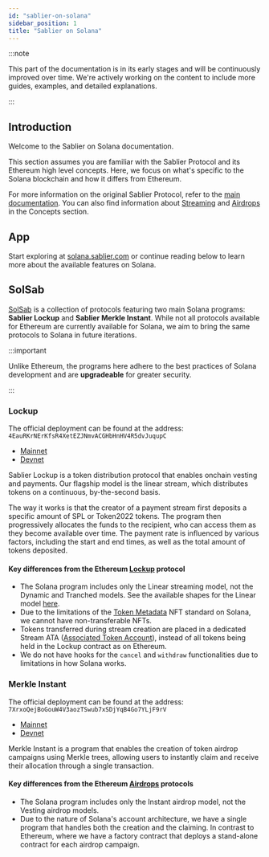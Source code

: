```yaml
---
id: "sablier-on-solana"
sidebar_position: 1
title: "Sablier on Solana"
---
```


:::note

This part of the documentation is in its early stages and will be continuously improved over time. We're actively working on the content to include more guides, examples, and detailed explanations.

:::

## Introduction

Welcome to the Sablier on Solana documentation.

This section assumes you are familiar with the Sablier Protocol and its Ethereum high level concepts. Here, we focus on what's specific to the Solana blockchain and how it differs from Ethereum.

For more information on the original Sablier Protocol, refer to the [main documentation](../concepts/01-what-is-sablier.mdx).
You can also find information about [Streaming](../concepts/02-streaming.md) and
[Airdrops](../concepts/05-merkle-airdrops.mdx) in the Concepts section.

## App

Start exploring at [solana.sablier.com](solana.sablier.com) or continue reading below to learn more about the
available features on Solana.

## SolSab

[SolSab](https://github.com/sablier-labs/solsab) is a collection of protocols featuring two main Solana programs: **Sablier Lockup** and **Sablier Merkle Instant**. While not all protocols available for Ethereum are currently available for Solana, we aim to bring the same protocols to Solana in future iterations.

:::important

Unlike Ethereum, the programs here adhere to the best practices of Solana development and are **upgradeable** for
greater security.

:::

### Lockup

The official deployment can be found at the address: `4EauRKrNErKfsR4XetEZJNmvACGHbHnHV4R5dvJuqupC`

- [Mainnet](https://solscan.io/account/4EauRKrNErKfsR4XetEZJNmvACGHbHnHV4R5dvJuqupC)
- [Devnet](https://solscan.io/account/4EauRKrNErKfsR4XetEZJNmvACGHbHnHV4R5dvJuqupC?cluster=devnet)

Sablier Lockup is a token distribution protocol that enables onchain vesting and payments. Our flagship model is the
linear stream, which distributes tokens on a continuous, by-the-second basis.

The way it works is that the creator of a payment stream first deposits a specific amount of SPL or Token2022 tokens. The program then progressively allocates the funds to the recipient, who can access them as they become
available over time. The payment rate is influenced by various factors, including the start and end times, as well as
the total amount of tokens deposited.

#### Key differences from the Ethereum [Lockup](../concepts/lockup/01-overview.md) protocol

- The Solana program includes only the Linear streaming model, not the Dynamic and Tranched models. See the available shapes for the Linear model
  [here](../concepts/lockup/02-stream-shapes.mdx#lockup-linear).
- Due to the limitations of the [Token Metadata](https://developers.metaplex.com/token-metadata) NFT standard on Solana, we cannot have non-transferable NFTs.
- Tokens transferred during stream creation are placed in a dedicated Stream ATA ([Associated Token Account](https://www.alchemy.com/overviews/associated-token-account)), instead of all tokens being held in the Lockup contract as on Ethereum.
- We do not have hooks for the `cancel` and `withdraw` functionalities due to limitations in how Solana works.

### Merkle Instant

The official deployment can be found at the address: `7XrxoQejBoGouW4V3aozTSwub7xSDjYqB4Go7YLjF9rV`

- [Mainnet](https://solscan.io/account/7XrxoQejBoGouW4V3aozTSwub7xSDjYqB4Go7YLjF9rV)
- [Devnet](https://solscan.io/account/7XrxoQejBoGouW4V3aozTSwub7xSDjYqB4Go7YLjF9rV?cluster=devnet)

Merkle Instant is a program that enables the creation of token airdrop campaigns using Merkle trees, allowing users to
instantly claim and receive their allocation through a single transaction.

#### Key differences from the Ethereum [Airdrops](../concepts/05-merkle-airdrops.mdx) protocols

- The Solana program includes only the Instant airdrop model, not the Vesting airdrop models.
- Due to the nature of Solana's account architecture, we have a single program that handles both the creation and the claiming. In contrast to Ethereum, where we have a factory contract that deploys a stand-alone contract for each airdrop campaign.
